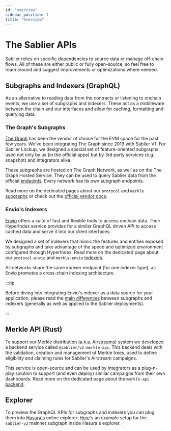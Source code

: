 ```yaml
---
id: "overview"
sidebar_position: 1
title: "Overview"
---
```



# The Sablier APIs

Sablier relies on specific dependencies to source data or manage off-chain flows. All of these are either public or
fully open-source, so feel free to roam around and suggest improvements or optimizations where needed.

## Subgraphs and Indexers (GraphQL)

As an alternative to reading data from the contracts or listening to onchain events, we use a set of subgraphs and
indexers. These act as a middleware between the chain and our interfaces and allow for caching, formatting and querying
data.

### The Graph's Subgraphs

[The Graph](https://thegraph.com/) has been the vendor of choice for the EVM space for the past few years. We've been
integrating The Graph since 2019 with Sablier V1. For Sablier Lockup, we designed a special set of feature-oriented
subgraphs used not only by us (in the official apps) but by 3rd party services (e.g. snapshot) and integrators alike.

These subgraphs are hosted on The Graph Network, as well as on the The Graph Hosted Service. They can be used to query
Sablier data from the official [endpoints](/api/subgraphs/endpoints). Every network has its own subgraph endpoints.

Read more on the dedicated pages about our `protocol` and `merkle` [subgraphs](/api/subgraphs/endpoints) or check out
the [official vendor docs](https://thegraph.com/docs/en/quick-start/).

<LinkPreview
  href="https://github.com/sablier-labs/v2-subgraphs"
  icon="github"
  subtitle="@sablier/v2-subgraphs"
  title="Github - apps/protocol, apps/merkle"
/>

### Envio's Indexers

[Envio](https://envio.dev/) offers a suite of fast and flexible tools to access onchain data. Their HyperIndex service
provides for a similar GraphQL driven API to access cached data and serve it into our client interfaces.

We designed a set of indexers that mimic the features and entities exposed by subgraphs and take advantage of the speed
and optimized environment configured through HyperIndex. Read more on the dedicated page about our `protocol-envio` and
`merkle-envio` [indexers](/api/indexers/endpoints).

All networks share the same indexer endpoint (for one indexer type), as Envio promotes a cross-chain indexing
architecture.

:::tip

Before diving into integrating Envio's indexer as a data source for your application, please read the
[main differences](/api/indexers/differences) between subgraphs and indexers (generally as well as applied to the
Sablier deployments).

:::

<LinkPreview
  href="https://github.com/sablier-labs/v2-subgraphs"
  icon="github"
  subtitle="@sablier/v2-subgraphs"
  title="Github - apps/protocol-envio, apps/merkle-envio"
/>

## Merkle API (Rust)

To support our Merkle distribution (a.k.a. [Airstreams](/apps/features/airstreams)) system we developed a backend
service called `@sablier/v2-merkle-api`. This backend deals with the validation, creation and management of Merkle
trees, used to define eligibility and claiming rules for Sablier's Airstream campaigns.

This service is open-source and can be used by integrators as a plug-n-play solution to support (and even deploy)
similar campaigns from their own dashboards. Read more on the dedicated page about the `merkle-api`
[backend](/api/merkle-api/intro).

<LinkPreview
  href="https://github.com/sablier-labs/v2-merkle-api"
  icon="github"
  subtitle="@sablier/v2-merkle-api"
  title="Github - Rust based API to generate Merkle distribution"
/>

## Explorer

To preview the GraphQL APIs for subgraphs and indexers you can plug them into
[Hasura's](https://cloud.hasura.io/public/graphiql) online explorer.
[Here](https://cloud.hasura.io/public/graphiql?endpoint=https://api.studio.thegraph.com/query/57079/sablier-v2/version/latest)'s
an example setup for the `sablier-v2` mainnet subgraph inside Hasura's explorer.

